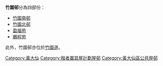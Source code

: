 {{commonscat|Chuk Yuen Estate}}
'''竹園邨'''分為四部份：
* [[竹園南邨|竹園南邨]]
* [[竹園北邨|竹園北邨]]
* [[盈福苑|盈福苑]]
* [[鵬程苑|鵬程苑]]
此外，竹園邨亦位於[[竹園道|竹園道]]。
{{disambig|Cat=三字建築物消歧義}}
[[Category:黃大仙|Category:黃大仙]]
[[Category:租者置其屋計劃屋邨|Category:租者置其屋計劃屋邨]]

[[Category:黃大仙區公共屋邨|Category:黃大仙區公共屋邨]]
